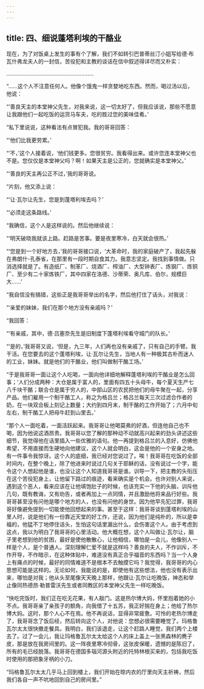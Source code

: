 ```yaml
---
---
---
```

title: 四、细说蓬塔利埃的干酪业
---




现在，为了对饭桌上发生的事有个了解，我们不如转引巴普蒂丝汀小姐写给德·布瓦什弗龙夫人的一封信，苦役犯和主教的谈话在信中叙述得详尽而又朴实：

…………………………………………………

“……这个人不注意任何人。他像个饿鬼一样贪婪地吃东西。然而，喝过汤以后，他说：

“‘善良天主的本堂神父先生，对我来说，这一切太好了，但我应该说，那些不愿意让我跟他们一起吃饭的运货马车夫，吃的胜过您的美味佳肴。’

“私下里说说，这种看法有点冒犯我。我的哥哥回答：

“‘他们比我更劳累。’

“‘不，’这个人接着说，‘他们钱更多。您很贫穷。我看得出来。或许您连本堂神父也不是。您仅仅是本堂神父吗？啊！如果天主是公正的，您就确实是本堂神父。’

“‘善良的天主再公正不过，’我的哥哥说。

“片刻，他又添上说：

“‘让·瓦尔让先生，您是到蓬塔利埃去吗？’

“‘必须走这条路线。’

“我确信，这个人是这样说的。然后他继续说：

“‘明天破晓我就该上路。赶路是苦事。要是夜里寒冷，白天就会很热。’

“‘您是到一个好地方去，’我的哥哥接口说，‘大革命时，我的家庭破产了，我起先躲在弗朗什-孔泰省，在那里有一段时期自食其力。我意志坚定。我找到事情做。只消选择就是了。有造纸厂、制革厂、烧酒厂、榨油厂、大型钟表厂、炼钢厂、炼铜厂、至少有二十家炼铁厂，其中四家在洛德、沙蒂荣、奥凡库、伯尔，规模巨大……’

“我自信没有搞错，这些正是我哥哥举出的名字，然后他打住了话头，对我说：

“‘亲爱的妹妹，我们在那个地方没有亲戚吗？’

“我回答：

“‘有亲戚，其中，德·吕塞奈先生是旧制度下蓬塔利埃看守城门的队长。’

“‘是的，’我哥哥又说，‘但是，九三年，人们再也没有亲戚了，只有自己的手臂。我干活。在您要去的这个蓬塔利埃，让·瓦尔让先生，当地人有一种极其古朴而迷人的工业，妹妹。就是他们的干酪业，他们叫做制干酪工场。’

“于是我哥哥一面让这个人吃喝，一面向他详细地解释蓬塔利埃的干酪业是怎么回事；‘人们分成两种：大仓是属于富人的，里面有四五十头母牛，每个夏天生产七八千块干酪；联合仓是属于穷人的，中部山区的农民把他们的母牛聚在一起，分享产品。他们雇用一个制干酪工人，称之为格吕兰；格吕兰每天三次过滤合作者的奶，在一块双合板上刻记上数量；大约到四月末，制干酪的工作开始了；六月中旬左右，制干酪工人把母牛赶到山里去。’

“那个人一面吃着，一面活跃起来。我哥哥让他喝莫弗的好酒，但连他自己也不喝，因为他说这酒昂贵。我哥哥以您了解的那种动不动就高兴起来的劲头讲述这些细节，我觉得他在话里插入一些优雅的语句。他一再提到格吕兰的入息好，仿佛他希望，不用直接而生硬地向他建议，这个人就会明白，这会是他的一个安身之地。有一件事令我惊讶。这个人的底细，我已经对您说过了。唉！我哥哥在吃饭的全部时间内，在整个晚上，除了他进来时说过几句关于耶稣的话，没有说过一个字，能令这个人想起他是谁，也没让这个人知道我哥哥是谁。训导一下，把主教的头衔压在这个苦役犯身上，让他留下路过的痕迹，看来确实是个机会。也许对别人来说，遇到这个恶人，看来应该在让他填饱肚子的时候，也该充实一下他的头脑，训斥他几句，既有教诲，又有劝告，或者再加上一点同情，并且激励他将来品行好些。我哥哥甚至没有问他是哪个地方的人，也没有问他的身世。因为他早先犯过罪，我哥哥好像避免提到一切能使他回想起来的事。甚至于这样：我哥哥谈到蓬塔利埃的山里人时，说是他们有一份靠近天堂的好工作，还说，因为他们是纯朴的，所以是幸福的，他猛不丁地停住话头，生怕这句话里漏出什么，会伤害这个人。由于考虑到这点，我以为明白了我哥哥的心里活动。他大概在想，这个人叫做让·瓦尔让，脑子里老想到他的贫困，最好是使他散散心，让他相信，哪怕是一会儿，他像别人一样是个人，是个普通人。深刻理解仁爱不就是这样吗？善良的夫人，不作训斥，不作开导，不作暗示，在这种体贴中，难道没有真正合乎福音的东西吗？当一个人身上有痛点的时候，最好的同情难道不是根本不去触摸它吗？我觉得，我哥哥的内心思想可能是这样的。无论如何，我能说的是，即使他有这些想法，他也没有表示出来，哪怕是对我；他从头至尾像天天晚上那样，他跟让·瓦尔让吃晚饭，神态和举止像同热德昂·勒普雷沃先生或者同教区的本堂神父先生一样吃晚饭。

“快吃完饭时，我们正在吃无花果，有人敲门。这是热尔博大妈，怀里抱着她的小不点。我哥哥亲了亲孩子的额角，向我借了十五苏，我正好揣在身上；他给了热尔博大妈。这时，那个人心不在焉。他不再说话，显得非常疲惫。可怜的老热尔博走了，我哥哥念了饭后经，然后转向这个人，对他说：您想必很需要睡觉了。玛格鲁瓦尔太太很快撤走餐具。我明白，我们该退走，让这个赶路人睡觉，我们两个上楼去了。过了一会儿，我让玛格鲁瓦尔太太给这个人的床上盖上一张黑森林的麂子皮，那是放在我房间里的。这一阵夜里寒冷彻骨，这张皮保暖，遗憾的是陈旧了，所有的毛已经脱落。我哥哥在德国多瑙河源头附近的托特林根买来的，包括我吃饭时使用的那把象牙柄的小刀。

“玛格鲁瓦尔太太几乎马上回到楼上，我们开始在晾内衣的厅里向天主祈祷，然后我们各自一声不吭地回到自己的房间里。”